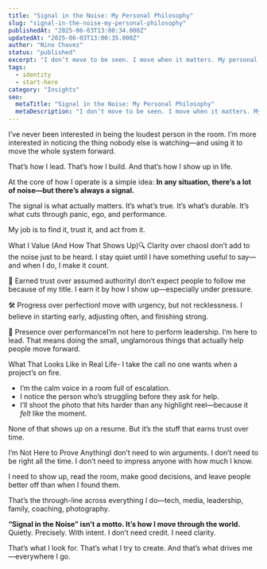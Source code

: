 ```yaml
---
title: "Signal in the Noise: My Personal Philosophy"
slug: "signal-in-the-noise-my-personal-philosophy"
publishedAt: "2025-06-03T13:00:34.000Z"
updatedAt: "2025-06-03T13:00:35.000Z"
author: "Nino Chavez"
status: "published"
excerpt: "I don’t move to be seen. I move when it matters. My personal philosophy is about recognizing signal, trusting pattern, and acting with intent."
tags:
  - identity
  - start-here
category: "Insights"
seo:
  metaTitle: "Signal in the Noise: My Personal Philosophy"
  metaDescription: "I don’t move to be seen. I move when it matters. My personal philosophy is about recognizing signal, trusting pattern, and acting with intent."
---
```


I’ve never been interested in being the loudest person in the room.
I’m more interested in noticing the thing nobody else is watching—and using it to move the whole system forward.

That’s how I lead. That’s how I build. And that’s how I show up in life.

At the core of how I operate is a simple idea:
**In any situation, there’s a lot of noise—but there’s always a signal.**

The signal is what actually matters.
It’s what’s true. It’s what’s durable.
It’s what cuts through panic, ego, and performance.

My job is to find it, trust it, and act from it.

What I Value (And How That Shows Up)🔍 Clarity over chaosI don’t add to the noise just to be heard. I stay quiet until I have something useful to say—and when I do, I make it count.

🤝 Earned trust over assumed authorityI don’t expect people to follow me because of my title. I earn it by how I show up—especially under pressure.

🛠️ Progress over perfectionI move with urgency, but not recklessness. I believe in starting early, adjusting often, and finishing strong.

🧭 Presence over performanceI’m not here to perform leadership. I’m here to lead. That means doing the small, unglamorous things that actually help people move forward.

What That Looks Like in Real Life- I take the call no one wants when a project’s on fire.
- I’m the calm voice in a room full of escalation.
- I notice the person who’s struggling before they ask for help.
- I’ll shoot the photo that hits harder than any highlight reel—because it *felt* like the moment.

None of that shows up on a resume. But it’s the stuff that earns trust over time.

I’m Not Here to Prove AnythingI don’t need to win arguments.
I don’t need to be right all the time.
I don’t need to impress anyone with how much I know.

I need to show up, read the room, make good decisions, and leave people better off than when I found them.

That’s the through-line across everything I do—tech, media, leadership, family, coaching, photography.

**“Signal in the Noise” isn’t a motto. It’s how I move through the world.**
Quietly. Precisely. With intent.
I don’t need credit. I need clarity.

That’s what I look for. That’s what I try to create.
And that’s what drives me—everywhere I go.
